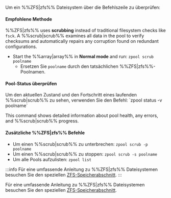 Um ein %%ZFS|zfs%% Dateisystem über die Befehlszeile zu überprüfen:

<h4>Empfohlene Methode</h4>

%%ZFS|zfs%% uses **scrubbing** instead of traditional filesystem checks like `fsck`. A %%scrub|scrub%% examines all data in the pool to verify checksums and automatically repairs any corruption found on redundant configurations.

- Start the %%array|array%% in **Normal mode** and run: `zpool scrub poolname`
  - Ersetzen Sie `poolname` durch den tatsächlichen %%ZFS|zfs%%-Poolnamen.

<h4>Pool-Status überprüfen</h4>
Um den aktuellen Zustand und den Fortschritt eines laufenden %%scrub|scrub%% zu sehen, verwenden Sie den Befehl: `zpool status -v poolname`

This command shows detailed information about pool health, any errors, and %%scrub|scrub%% progress.

<h4>Zusätzliche %%ZFS|zfs%% Befehle</h4>

- Um einen %%scrub|scrub%% zu unterbrechen: `zpool scrub -p poolname`
- Um einen %%scrub|scrub%% zu stoppen: `zpool scrub -s poolname`
- Um alle Pools aufzulisten: `zpool list`

:::info
Für eine umfassende Anleitung zu %%ZFS|zfs%% Dateisystemen besuchen Sie den speziellen [ZFS-Speicherabschnitt](../../../advanced-configurations/optimize-storage/zfs-storage.mdx).
:::

Für eine umfassende Anleitung zu %%ZFS|zfs%% Dateisystemen besuchen Sie den speziellen [ZFS-Speicherabschnitt](../../../advanced-configurations/optimize-storage/zfs-storage.mdx).
